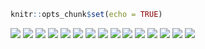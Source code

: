 ```r
knitr::opts_chunk$set(echo = TRUE)
```

![](images/Clustering/Slide1.png) ![](images/Clustering/Slide2.png) ![](images/Clustering/Slide3.png) ![](images/Clustering/Slide4.png) ![](images/Clustering/Slide5.png) ![](images/Clustering/Slide6.png) ![](images/Clustering/Slide7.png) ![](images/Clustering/Slide8.png) ![](images/Clustering/Slide9.png) ![](images/Clustering/Slide10.png) ![](images/Clustering/Slide11.png) ![](images/Clustering/Slide12.png) ![](images/Clustering/Slide13.png) ![](images/Clustering/Slide14.png) ![](images/Clustering/Slide15.png)
